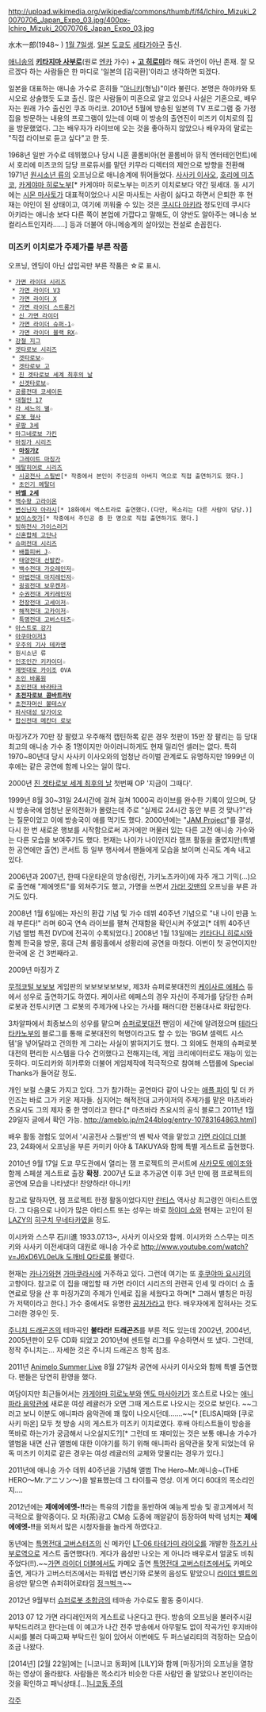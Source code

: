 http://upload.wikimedia.org/wikipedia/commons/thumb/f/f4/Ichiro_Mizuki_20070706_Japan_Expo_03.jpg/400px-Ichiro_Mizuki_20070706_Japan_Expo_03.jpg

水木一郎(1948~ )
[[1월 7일]]생. [[일본]] [[도쿄]]도 [[세타가야]]구 출신.

[[애니송]]의 '''[[키타지마 사부로]]'''(원로 [[엔카]] 가수) + '''[[고 히로미]]'''라 해도 과언이 아닌 존재. 잘 모르겠다 하는 사람들은 한 마디로 '일본의 [김국환]'이라고 생각하면 되겠다.

일본을 대표하는 애니송 가수로 흔히들 "[[아니키]](형님)"이라 불린다. 본명은 하야카와 토시오로 상술했듯 도쿄 출신. 많은 사람들이 미혼으로 알고 있으나 사실은 기혼으로, 배우자는 원래 가수 출신인 쿠죠 마리코. 2010년 5월에 방송된 일본의 TV 프로그램 중 가정집을 방문하는 내용의 프로그램이 있는데 이때 이 방송의 출연진이 미즈키 이치로의 집을 방문했었다. 그는 배우자가 라이브에 오는 것을 좋아하지 않았으나 배우자의 말로는 "직접 라이브로 듣고 싶다"고 한 듯.

1968년 일반 가수로 데뷔했으나 당시 니혼 콜롬비아(현 콜롬비아 뮤직 엔터테인먼트)에서 호리에 미츠코의 담당 프로듀서를 맡던 키무라 디렉터의 제안으로 방향을 전환해 1971년 [[원시소년 류]]의 오프닝으로 애니송계에 뛰어들었다. [[사사키 이사오]], [[호리에 미츠코]], [[카게야마 히로노부]][* 카게야마 히로노부는 미즈키 이치로보다 약간 뒷세대. 동 시기에는 [[시몬 마사토]]가 대표적이었으나 시몬 마사토는 사람이 싫다고 하면서 은퇴한 후 현재는 야인이 된 상태이고, 여기에 끼워줄 수 있는 것은 [[쿠시다 아키라]] 정도인데 쿠시다 아키라는 애니송 보다 다른 쪽이 본업에 가깝다고 말해도, 이 양반도 알아주는 애니송 보컬리스트인지라......] 등과 더불어 아니메송계의 살아있는 전설로 손꼽힌다.
=== 미즈키 이치로가 주제가를 부른 작품 ===
오프닝, 엔딩이 아닌 삽입곡만 부른 작품은 ☆로 표시.

 * [[가면 라이더 시리즈]]
  * [[가면 라이더 V3]]
  * [[가면 라이더 X]]
  * [[가면 라이더 스트롱거]]
  * [[신 가면 라이더]]
  * [[가면 라이더 슈퍼-1]]☆
  * [[가면 라이더 블랙 RX]]☆
 * [[강철 지그]]
 * [[겟타로보 시리즈]]
  * [[겟타로보]]☆
  * [[겟타로보 고]]
  * [[진 겟타로보 세계 최후의 날]]
  * [[신겟타로보]]☆
 * [[공룡전대 코세이돈]]
 * [[대철인 17]]
 * [[라 세느의 별]]☆
 * [[로봇 형사]]
 * [[루팡 3세]]
 * [[마그네로보 가킨]]
 * [[마징가 시리즈]]
  * '''[[마징가Z]]'''
  * [[그레이트 마징가]]
 * [[메탈히어로 시리즈]]
  * [[시공전사 스필반]][* 작중에서 본인이 주인공의 아버지 역으로 직접 출연하기도 했다.]
  * [[초인기 메탈더]]
 * '''[[바벨 2세]]'''
 * [[백수왕 고라이온]]
 * [[변신닌자 아라시]][* 18화에서 엑스트라로 출연했다.(다만, 목소리는 다른 사람이 담당.)]
 * [[보이스랏가]][* 작중에서 주인공 중 한 명으로 직접 출연하기도 했다.]
 * [[빙하전사 가이스러거]]
 * [[신혼합체 고단나]]
 * [[슈퍼전대 시리즈]]
  * [[배틀피버 J]]☆
  * [[태양전대 선발칸]]☆
  * [[백수전대 가오레인저]]☆
  * [[마법전대 마지레인저]]☆
  * [[굉굉전대 보우켄저]]☆
  * [[수권전대 게키레인저]]
  * [[천장전대 고세이저]]☆
  * [[해적전대 고카이저]]☆
  * [[특명전대 고버스터즈]]☆
 * [[아스트로 강가]]
 * [[아쿠마이저3]]
 * [[우주의 기사 테카맨]]
 * 원시소년 류
 * [[인조인간 키카이더]]☆
 * [[제멋대로 카이조]] OVA
 * [[초인 바롬원]]
 * [[초인전대 바라타크]]
 * '''[[초전자로보 콤바트라V]]'''
 * [[초전자머신 볼테스V]]
 * [[파사대성 당가이오]]
 * [[합신전대 메칸더 로보]]

마징가Z가 70만 장 팔렸고 우주해적 캡틴하록 같은 경우 첫판이 15만 장 팔리는 등 당대 최고의 애니송 가수 중 1명이지만 아이러니하게도 현재 밀리언 셀러는 없다. 특히 1970~80년대 당시 사사키 이사오와의 엄청난 라이벌 관계로도 유명하지만 1999년 이후에는 같은 공연에 함께 나오는 일이 많다.

{{{#!html
<embed src="http://www.youtube.com/v/adSGHnlEgeU?version=3&amp;hl=ko_KR" type="application/x-shockwave-flash" width="480" height="360" allowscriptaccess="always" allowfullscreen="true"></embed>
}}}

2000년 [[진 겟타로보 세계 최후의 날]] 첫번째 OP '지금이 그때다'.

1999년 8월 30~31일 24시간에 걸쳐 걸쳐 1000곡 라이브를 완수한 기록이 있으며, 당시 방송국에 엄청난 문의전화가 몰렸는데 주로 "실제로 24시간 동안 부른 것 맞나?"라는 질문이었고 이에 방송국이 애를 먹기도 했다. 2000년에는 "[[JAM Project]]"를 결성, 다시 한 번 새로운 행보를 시작함으로써 과거에만 머물러 있는 다른 고전 애니송 가수와는 다른 모습을 보여주기도 했다. 현재는 나이가 나이인지라 잼프 활동을 줄였지만(특별한 공연에만 출연) 콘서트 등 일부 행사에서 팬들에게 모습을 보이며 신곡도 계속 내고 있다.

2006년과 2007년, 한때 다운타운의 방송(링컨, 가키노츠카이)에 자주 개그 기믹(...)으로 출연해 "제에엣트"를 외쳐주기도 했고, 가명을 쓰면서 [[가라! 갓맨]]의 오프닝을 부른 과거도 있다.

2008년 1월 6일에는 자신의 환갑 기념 및 가수 데뷔 40주년 기념으로 "내 나이 만큼 노래 부른다!" 라며 60곡 연속 라이브를 펼쳐 건재함을 확인시켜 주었고[* 데뷔 40주년 기념 앨범 특전 DVD에 전곡이 수록되었다.] 2008년 1월 13일에는 [[키타다니 히로시]]와 함께 한국을 방문, 홍대 근처 롤링홀에서 성황리에 공연을 마쳤다. 이번이 첫 공연이지만 한국에 온 건 3번째라고.

{{{#!html
<embed src="http://www.youtube.com/v/3ith78Fk2Rk?version=3&amp;hl=ko_KR" type="application/x-shockwave-flash" width="480" height="360" allowscriptaccess="always" allowfullscreen="true"></embed>
}}}

2009년 마징가 Z

[[무적코털 보보보]] 게임판의 보보보보보보보, 제3차 슈퍼로봇대전의 [[케이사르 에페스]]  등에서 성우로 출연하기도 하였다. 케이사르 에페스의 경우 자신이 주제가를 담당한 슈퍼로봇과 전투시키면 그 로봇의 주제가에 나오는 가사를 패러디한 전용대사로 화답한다.

3차알파에서 최종보스의 성우를 맡으며 [[슈퍼로봇대전]] 팬임이 세간에 알려졌으며 [[테라다 타카노부]]의 블로그를 통해 로봇대전의 혁명이라고도 할 수 있는 'BGM 셀렉트 시스템'을 넣어달라고 건의한 게 그라는 사실이 밝혀지기도 했다. 그 외에도 현재의 슈퍼로봇대전의 편리한 시스템을 다수 건의했다고 전해지는데, 게임 크리에이터로도 재능이 있는 듯하다. 미도리카와 히카루와 더불어 게임제작에 적극적으로 참여해 스탭롤에 Special Thanks가 들어갈 정도.

개인 보컬 스쿨도 가지고 있다. 그가 참가하는 공연마다 같이 나오는 [[애플 파이]] 및 더 카인즈는 바로 그가 키운 제자들. 심지어는 해적전대 고카이저의 주제가를 맡은 마츠바라 츠요시도 그의 제자 중 한 명이라고 한다.[* 마츠바라 츠요시의 공식 블로그 2011년 1월 29일자 글에서 확인 가능. http://ameblo.jp/m244blog/entry-10783164863.html]

배우 활동 경험도 있어서 '시공전사 스필반'의 벤 박사 역을 맡았고 [[가면 라이더 더블]] 23, 24화에서 오프닝을 부른 카미키 아야 & TAKUYA와 함께 특별 게스트로 출현했다. 

2010년 9월 17일 도쿄 무도관에서 열리는 잼 프로젝트의 콘서트에 [[사카모토 에이조]]와 함께 스페셜 게스트로 출장 '''확정'''. 2007년 도쿄 추가공연 이후 3년 만에 잼 프로젝트의 공연에 모습을 나타냈다! 찬양하라! 아니키!

참고로 말하자면, 잼 프로젝트 한정 활동이었다지만 [[란티스]] 역사상 최고령인 아티스트였다. 그 다음으로 나이가 많은 아티스트 또는 성우는 바로 [[하야미 쇼]]와 현재는 고인이 된 [[LAZY]]의 [[히구치 무네타카]]였을 정도.

{{{#!html
<embed src="http://www.youtube.com/v/psdrQPnEz-0?version=3&amp;hl=ko_KR" type="application/x-shockwave-flash" width="480" height="360" allowscriptaccess="always" allowfullscreen="true"></embed></object>
}}}

이시카와 스스무 石川進 1933.07.13~, 사사키 이사오와 함께. 이시카와 스스무는 미즈키와 사사키 이전세대의 대원로 애니송 가수로 [[http://www.youtube.com/watch?v=J6xD6VL0eUk 도깨비 Q타로]]를 불렀다.

현재는 [[카나가와]]현 [[가마쿠라]]시에 거주하고 있다. 그런데 여기는 또 [[후쿠야마 요시키]]의 고향이다. 참고로 이 집을 매입할 때 가면 라이더 시리즈의 관련곡 인세 및 라이더 쇼 출연료로 땅을 산 후 마징가Z의 주제가 인세로 집을 세웠다고 하며[* 그래서 별칭은 마징가 저택이라고 한다.] 가수 중에서도 유명한 [[공처가]]라고 한다. 배우자에게 잡혀사는 것도 그러한 경우인 듯.

[[주니치 드래곤즈]]의 테마곡인 '''불타라! 드래곤즈'''를 부른 적도 있는데 2002년, 2004년, 2005년판이 모두 CD화 되었고 2010년에 센트럴 리그를 우승하면서 또 냈다. 그런데, 정작 주니치는... 자세한 것은 주니치 드래곤즈 항목 참조.

2011년 [[Animelo Summer Live]] 8월 27일차 공연에 사사키 이사오와 함께 특별 출연했다. 팬들은 당연히 환영을 했다.

여담이지만 최근들어서는 [[카게야마 히로노부]]와 [[엔도 마사아키]]가 호스트로 나오는 [[애니파라 음악관]]에 새로운 여성 레귤러가 오면 그때 게스트로 나오시는 것으로 보인다. ~~그러고 보니 이분도 애니파라 음악관에 꽤 많이 나오시던데.......~~[* [ELISA]때와 [쿠로사키 마온] 모두 첫 방송 시의 게스트가 미즈키 이치로였다. 후배 아티스트들이 방송을 똑바로 하는가가 궁금해서 나오실지도?][* 그런데 또 재미있는 것은 보통 애니송 가수가 앨범을 내면 신규 앨범에 대한 이야기를 하기 위해 애니파라 음악관을 찾게 되었는데 유독 미즈키 이치로 같은 경우는 여성 레귤러의 교체와 맞물리는 경우가 있다.]

{{{#!html
<iframe width="560" height="315" src="http://www.youtube.com/embed/z4P63p7C674" frameborder="0" allowfullscreen></iframe>
}}}
2011년에 애니송 가수 데뷔 40주년을 기념해 앨범 The Hero~Mr.애니송~(THE HERO～Mr.アニソン～)을 발표했는데 그 타이틀곡 영상. 이게 어디 60대의 목소리인지....

2012년에는 '''제에에에엣-!!'''라는 특유의 기합을 동반하여 예능계 방송 및 광고계에서 적극적으로 활약중이다. 모 차(茶)광고 CM송 도중에 깨알같이 등장하여 박력 넘치는 '''제에에에엣-!!'''을 외쳐서 많은 시청자들을 놀라게 하였다고. 

동년에는 [[특명전대 고버스터즈]]의 신 메카인 [[LT-06 타테가미 라이오]]를 개발한 [[하즈키 사부로]]역으로 게스트 출연했다(!). 게다가 음성만 나오는 게 아니라 배우로서 얼굴도 비춰주었다(!!).~~[[가면 라이더 더블]]에서도 카메오 출연 [[특명전대 고버스터즈]]에서도 카메오 출연, 게다가 고버스터즈에서는 파워업 변신기와 로봇의 음성도 맡았으니 [[라이더 벨트]]의 음성만 맡으면 슈퍼히어로타임 [[정ㅋ벅ㅋ]]~~

2012년 9월부터 [[슈퍼로봇 초합금]]의 테마송 가수로도 활동 중이시다.

2013 07 12 가면 라디레인저의 게스트로 나온다고 한다. 방송의 오프닝을 불러주시길 부탁드리려고 한다는데 이 예고가 나간 전주 방송에서 아무말도 없이 작곡가인 후지바야시씨를 불러 다짜고짜 부탁드린 일이 있어서 이번에도 두 퍼스널리티의 걱정하는 모습이 조금 나왔다.

[2014년] [2월 22일]에는 [니코니코 동화]에 [LILY]와 함께 [마징가]의 오프닝을 열창하는 영상이 올라왔다. 사람들은 목소리가 비슷한 다른 사람인 줄 알았으나 본인이라는 것을 확인하고 패닉상태.[...][http://www.nicovideo.jp/watch/sm22931048 니코동 주의]

[[각주]]
